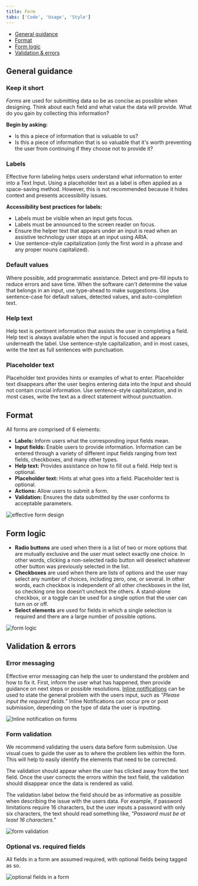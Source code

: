 ```yaml
---
title: Form
tabs: ['Code', 'Usage', 'Style']
---
```


<AnchorLinks>
  
- [General guidance ](#general-guidance)
- [Format](#format) 
- [Form logic](#form-logic)
- [Validation & errors](#validation--errors)

</AnchorLinks>

## General guidance

### Keep it short

_Forms_ are used for submitting data so be as concise as possible when designing. Think about each field and what value the data will provide. What do you gain by collecting this information?

**Begin by asking:**

- Is this a piece of information that is valuable to us?
- Is this a piece of information that is so valuable that it's worth preventing the user from continuing if they choose not to provide it?

### Labels

Effective form labeling helps users understand what information to enter into a Text Input. Using a placeholder text as a label is often applied as a space-saving method. However, this is not recommended because it hides context and presents accessibility issues.

**Accessibility best practices for labels:**

- Labels must be visible when an input gets focus.
- Labels must be announced to the screen reader on focus.
- Ensure the helper text that appears under an input is read when an assistive technology user stops at an input using ARIA.
- Use sentence-style capitalization (only the first word in a phrase and any proper nouns capitalized).

### Default values

Where possible, add programmatic assistance. Detect and pre-fill inputs to reduce errors and save time. When the software can't determine the value that belongs in an input, use type-ahead to make suggestions. Use sentence-case for default values, detected values, and auto-completion text.

### Help text

Help text is pertinent information that assists the user in completing a field. Help text is always available when the input is focused and appears underneath the label. Use sentence-style capitalization, and in most cases, write the text as full sentences with punctuation.

### Placeholder text

Placeholder text provides hints or examples of what to enter. Placeholder text disappears after the user begins entering data into the Input and should not contain crucial information. Use sentence-style capitalization, and in most cases, write the text as a direct statement without punctuation.

## Format

All forms are comprised of 6 elements:

- **Labels:** Inform users what the corresponding input fields mean.
- **Input fields:** Enable users to provide information. Information can be entered through a variety of different input fields ranging from text fields, checkboxes, and many other types.
- **Help text:** Provides assistance on how to fill out a field. Help text is optional.
- **Placeholder text:** Hints at what goes into a field. Placeholder text is optional.
- **Actions:** Allow users to submit a form.
- **Validation:** Ensures the data submitted by the user conforms to acceptable parameters.

<ImageComponent cols="8">

![effective form design](images/form-usage-1.png)

</ImageComponent>

## Form logic

- **Radio buttons** are used when there is a list of two or more options that are mutually exclusive and the user must select exactly one choice. In other words, clicking a non-selected radio button will deselect whatever other button was previously selected in the list.
- **Checkboxes** are used when there are lists of options and the user may select any number of choices, including zero, one, or several. In other words, each checkbox is independent of all other checkboxes in the list, so checking one box doesn’t uncheck the others. A stand-alone checkbox, or a toggle can be used for a single option that the user can turn on or off.
- **Select elements** are used for fields in which a single selection is required and there are a large number of possible options.

<ImageComponent cols="12">

![form logic](images/form-usage-4.png)

</ImageComponent>

## Validation & errors

### Error messaging

Effective error messaging can help the user to understand the problem and how to fix it. First, inform the user what has happened, then provide guidance on next steps or possible resolutions. [Inline notifications](/components/notification) can be used to state the general problem with the users input, such as _“Please input the required fields.”_ Inline Notifications can occur pre or post submission, depending on the type of data the user is inputting.

<ImageComponent cols="8" caption="Inline notification for error messaging">

![Inline notification on forms](images/form-usage-2.png)

</ImageComponent>

### Form validation

We recommend validating the users data before form submission. Use visual cues to guide the user as to where the problem lies within the form. This will help to easily identify the elements that need to be corrected.

The validation should appear when the user has clicked away from the text field. Once the user corrects the errors within the text field, the validation should disappear once the data is rendered as valid.

The validation label below the field should be as informative as possible when describing the issue with the users data. For example, if password limitations require 16 characters, but the user inputs a password with only six characters, the text should read something like, _"Password must be at least 16 characters."_

<ImageComponent cols="8" caption="Form validating when the user clicks away">

![form validation](images/form-validation.gif)

</ImageComponent>

### Optional vs. required fields

All fields in a form are assumed required, with optional fields being tagged as so.

<ImageComponent cols="8" caption="Denote optional fields within a form">

![optional fields in a form](images/form-usage-5.png)

</ImageComponent>
